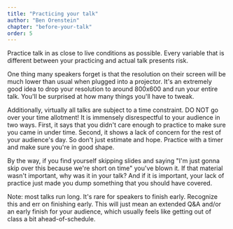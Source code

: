 ```yaml
---
title: "Practicing your talk"
author: "Ben Orenstein"
chapter: "before-your-talk"
order: 5
---
```


Practice talk in as close to live conditions as possible. Every variable that is different between your practicing and actual talk presents risk.

One thing many speakers forget is that the resolution on their screen will be much lower than usual when plugged into a projector. It's an extremely good idea to drop your resolution to around 800x600 and run your entire talk. You'll be surprised at how many things you'll have to tweak.

Additionally, virtually all talks are subject to a time constraint. DO NOT go over your time allotment! It is immensely disrespectful to your audience in two ways. First, it says that you didn't care enough to practice to make sure you came in under time. Second, it shows a lack of concern for the rest of your audience's day. So don't just estimate and hope. Practice with a timer and make sure you're in good shape.

By the way, if you find yourself skipping slides and saying "I'm just gonna skip over this because we're short on time" you've blown it. If that material wasn't important, why was it in your talk? And if it is important, your lack of practice just made you dump something that you should have covered.

Note: most talks run long. It's rare for speakers to finish early. Recognize this and err on finishing early. This will just mean an extended Q&A and/or an early finish for your audience, which usually feels like getting out of class a bit ahead-of-schedule.
